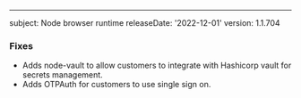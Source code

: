 ---
subject: Node browser runtime
releaseDate: '2022-12-01'
version: 1.1.704

### Fixes
* Adds node-vault to allow customers to integrate with Hashicorp vault for secrets management.
* Adds OTPAuth for customers to use single sign on.

